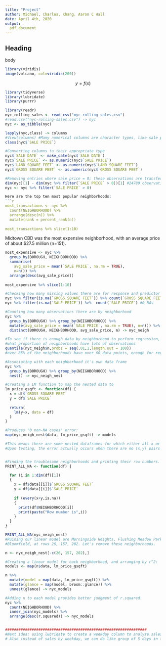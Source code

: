 ```yaml
---
title: "Project"
author: Michael, Charles, Khang, Aaron C Hall
date: April 4th, 2020
output:
  pdf_document
---
```




## Heading


body

```r
library(viridis)
image(volcano, col=viridis(200))
```

$$
y = f(x)
$$

```r
library(tidyverse)
library(lubridate)
library(purrr)
```



```r
library(readr)
nyc_rolling_sales <- read_csv("nyc-rolling-sales.csv")
#read.csv("nyc-rolling-sales.csv") -> nyc
nyc <- as_tibble(nyc)
```

```r
lapply(nyc,class) -> columns
#View(columns) #Many numerical columns are character types, like sale price, sale  date, land square feet, gross square feet.
class(nyc$`SALE PRICE`)
```

```r
#Converting columns to their appropriate type
nyc$`SALE DATE` <- make_date(nyc$`SALE DATE`)
nyc$`SALE PRICE` <- as.numeric(nyc$`SALE PRICE`)
nyc$`LAND SQUARE FEET` <- as.numeric(nyc$`LAND SQUARE FEET`)
nyc$`GROSS SQUARE FEET` <- as.numeric(nyc$`GROSS SQUARE FEET`)
```

```r
#Removing entries where sale price = 0; these observations are transfers of property
dim(nyc)[1] - dim(nyc %>% filter(`SALE PRICE` > 0))[1] #24789 observations are transfers
nyc <- nyc %>% filter(`SALE PRICE` > 0)

Here are the top ten most popular neighborhoods:
```r
most_transactions <- nyc %>%
  count(NEIGHBORHOOD) %>% 
  arrange(desc(n)) %>% 
  mutate(rank = percent_rank(n))
  
most_transactions %>% slice(1:10)
```

Midtown CBD was the most expensive neighborhood, with an average price of about $27.5 million (n=151).
```r
most_expensive <- nyc %>% 
  group_by(BOROUGH, NEIGHBORHOOD) %>% 
  summarise(
    avg_sale_price = mean(`SALE PRICE`, na.rm = TRUE),
    n=n()) %>% 
  arrange(desc(avg_sale_price))
  
most_expensive %>% slice(1:10)
```

```r
#Checking how many missing values there are for response and predictor variables 
nyc %>% filter(is.na(`GROSS SQUARE FEET`)) %>% count(`GROSS SQUARE FEET`) #27,612 NAs
nyc %>% filter(is.na(`SALE PRICE`)) %>%  count(`SALE PRICE`) #0 NAs
```

```r
#Counting how many observations there are by neighborhood
nyc %>% 
  group_by(BOROUGH) %>% group_by(NEIGHBORHOOD) %>% 
  mutate(avg_sale_price = mean(`SALE PRICE`, na.rm = TRUE), n=n()) %>% 
  distinct(BOROUGH, NEIGHBORHOOD, avg_sale_price, n) -> nyc_neigh
```

```r
#To see if there is enough data by neighborhood to perform regression, I check
#what proportion of neighborhoods have lots of observations
quantile(nyc_neigh$n,probs = seq(.01,1,length.out = 100))
#over 85% of the neighborhoods have over 60 data points, enough for regression
```

```r
#Associating with each neighborhood it's own data frame
nyc %>% 
  group_by(BOROUGH) %>% group_by(NEIGHBORHOOD) %>% 
  nest() -> nyc_neigh_nest
```

```r
#Creating a LM function to map the nested data to
lm_price_gsqft <- function(df) {
  x = df$`GROSS SQUARE FEET`
  y = df$`SALE PRICE`
  
  return(
    lm(y~x, data = df)
  )
}
```

```r
#Produces "0 non-NA cases" error:
map(nyc_neigh_nest$data, lm_price_gsqft) -> models
```

```r
#This means there are some nested dataframes for which either all x or all y values are NA.
#Upon testing, the error actually occurs when there are no (x,y) pairs such that both x and y are numeric.


#Finding the troublesome neighborhoods and printing their row numbers.
PRINT_ALL_NA <- function(df) {

  for (i in 1:dim(df)[1]) 
  {
    x = df$data[[i]]$`GROSS SQUARE FEET`
    y = df$data[[i]]$`SALE PRICE`
    
    if (every(x+y,is.na)) 
    {
      print(df$NEIGHBORHOOD[i])
      print(paste("Row number is",i))
    }
  }
}

PRINT_ALL_NA(nyc_neigh_nest)
#Ruining our linear model are Morningside Heights, Flushing Meadow Park, and
#Bloomfield, at rows 26, 157, 202. Let's remove these neighborhoods.
```

```r
n <- nyc_neigh_nest[-c(26, 157, 202),]
```

```r
#Creating a linear model for each neighborhood, and arranging by r^2:
models <- map(n$data, lm_price_gsqft) 

n %>% 
  mutate(model = map(data, lm_price_gsqft)) %>%
  mutate(glance = map(model, broom::glance)) %>% 
  unnest(glance) -> nyc_models

#Adding n to each model provides better judgment of r.squared. 
nyc %>% 
  count(NEIGHBORHOOD) %>% 
  inner_join(nyc_models) %>% 
  arrange(desc(r.squared)) -> nyc_models


################################################################
#Next idea: using lubridate to create a weekday column to analyze sales by day.
# Also instead of sales by weekday, we can do like group of 5 days in the month - 1-5, 6-10, 11-15, 16-20,21-25, 26-31 to see if the time of the month affect anything

```










